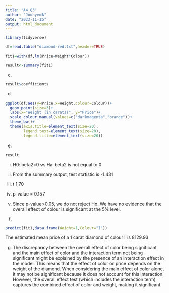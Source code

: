 ```yaml
---
title: "A4_Q3"
author: "Joohyeok"
date: "2023-11-15"
output: html_document
---
```


```r
library(tidyverse)

df=read.table("diamond-red.txt",header=TRUE)

fit1=with(df,lm(Price~Weight*Colour))

result<-summary(fit1)

```

c)
```r
result$coefficients

```

d)
```r
ggplot(df,aes(y=Price,x=Weight,colour=Colour))+
  geom_point(size=3)+
  labs(x="Weight (in carats)", y="Price")+
  scale_colour_manual(values=c("darkmagenta","orange"))+
  theme_bw()+
  theme(axis.title=element_text(size=20),
        legend.text=element_text(size=20),
        legend.title=element_text(size=20))

```

e)
```r
result

```
i) H0: beta2=0 vs Ha: beta2 is not equal to 0

ii) From the summary output, test statistic is -1.431

iii) t 1,70

iv) p-value = 0.157

v) Since p-value>0.05, we do not reject Ho. We have no evidence that the overall effect of colour is significant at the 5% level. 

f)
```r
predict(fit1,data.frame(Weight=1,Colour="I"))

```
The estimated mean price of a 1 carat diamond of colour I is 8129.93

g) The discrepancy between the overall effect of color being significant and the main effect of color and the interaction term not being significant might be explained by the presence of an interaction effect in the model. This means that the effect of color on price depends on the weight of the diamond. When considering the main effect of color alone, it may not be significant because it does not account for this interaction. However, the overall effect test (which includes the interaction term) captures the combined effect of color and weight, making it significant.
